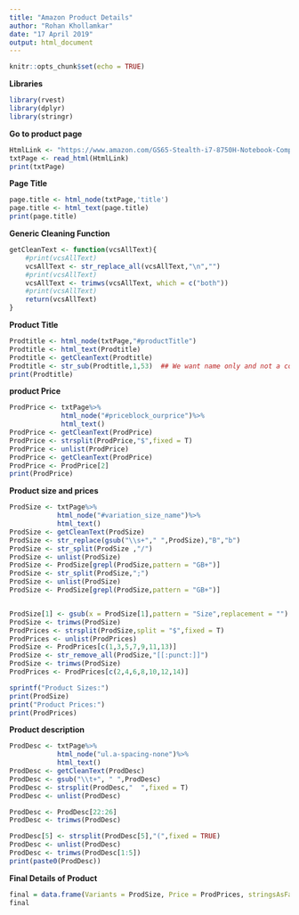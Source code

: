 ---
title: "Amazon Product Details"
author: "Rohan Khollamkar"
date: "17 April 2019"
output: html_document
---

```{r setup, include=FALSE}
knitr::opts_chunk$set(echo = TRUE)
```

**Libraries**
```{r libraries, echo = T}
library(rvest)
library(dplyr)
library(stringr)
```

**Go to product page**
```{r product_page, echo = T}
HtmlLink <- "https://www.amazon.com/GS65-Stealth-i7-8750H-Notebook-Computer/dp/B07MQ73SPZ/ref=sr_1_4?keywords=2080+laptops+2tb+ssd&qid=1555596596&s=electronics&sr=1-4"
txtPage <- read_html(HtmlLink)
print(txtPage)
```

**Page Title**
```{r Page_title, echo = T}
page.title <- html_node(txtPage,'title')
page.title <- html_text(page.title)
print(page.title)
```

**Generic Cleaning Function**
```{r text_cleaning_function, echo =T}
getCleanText <- function(vcsAllText){
    #print(vcsAllText)
    vcsAllText <- str_replace_all(vcsAllText,"\n","")
    #print(vcsAllText)
    vcsAllText <- trimws(vcsAllText, which = c("both"))
    #print(vcsAllText)
    return(vcsAllText)
}
```

**Product Title**
```{r product_title,echo=T}
Prodtitle <- html_node(txtPage,"#productTitle")
Prodtitle <- html_text(Prodtitle)
Prodtitle <- getCleanText(Prodtitle)
Prodtitle <- str_sub(Prodtitle,1,53)  ## We want name only and not a configuration
print(Prodtitle)
```

**product Price**
```{r product_price, echo = T}
ProdPrice <- txtPage%>%
             html_node("#priceblock_ourprice")%>%
             html_text()
ProdPrice <- getCleanText(ProdPrice)
ProdPrice <- strsplit(ProdPrice,"$",fixed = T)
ProdPrice <- unlist(ProdPrice)
ProdPrice <- getCleanText(ProdPrice)
ProdPrice <- ProdPrice[2]
print(ProdPrice)
```

**Product size and prices**
```{r variation_size_prices, echo=T}
ProdSize <- txtPage%>%
            html_node("#variation_size_name")%>%
            html_text()
ProdSize <- getCleanText(ProdSize)
ProdSize <- str_replace(gsub("\\s+"," ",ProdSize),"B","b")
ProdSize <- str_split(ProdSize ,"/")
ProdSize <- unlist(ProdSize)
ProdSize <- ProdSize[grepl(ProdSize,pattern = "GB+")]
ProdSize <- str_split(ProdSize,";")
ProdSize <- unlist(ProdSize)
ProdSize <- ProdSize[grepl(ProdSize,pattern = "GB+")]


ProdSize[1] <- gsub(x = ProdSize[1],pattern = "Size",replacement = "")
ProdSize <- trimws(ProdSize)
ProdPrices <- strsplit(ProdSize,split = "$",fixed = T)
ProdPrices <- unlist(ProdPrices)
ProdSize <- ProdPrices[c(1,3,5,7,9,11,13)]
ProdSize <- str_remove_all(ProdSize,"[[:punct:]]")
ProdSize <- trimws(ProdSize)
ProdPrices <- ProdPrices[c(2,4,6,8,10,12,14)]

sprintf("Product Sizes:")
print(ProdSize)
print("Product Prices:")
print(ProdPrices)

```

**Product description**
```{r product_description, echo = T}
ProdDesc <- txtPage%>%
            html_node("ul.a-spacing-none")%>%
            html_text()
ProdDesc <- getCleanText(ProdDesc)
ProdDesc <- gsub("\\t+", " ",ProdDesc)
ProdDesc <- strsplit(ProdDesc,"  ",fixed = T)
ProdDesc <- unlist(ProdDesc)

ProdDesc <- ProdDesc[22:26]
ProdDesc <- trimws(ProdDesc)

ProdDesc[5] <- strsplit(ProdDesc[5],"(",fixed = TRUE)
ProdDesc <- unlist(ProdDesc)
ProdDesc <- trimws(ProdDesc[1:5])
print(paste0(ProdDesc))
```

**Final Details of Product**
```{r dataframe, echo = T}
final = data.frame(Variants = ProdSize, Price = ProdPrices, stringsAsFactors = F)
final

```







































